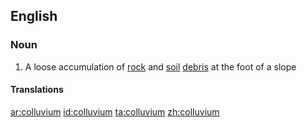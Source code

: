 ==English==

===Noun===
{{wikipedia}}
{{en-noun|colluvia}}

#{{geology}} A loose accumulation of [[rock]] and [[soil]] [[debris]] at the foot of a slope
====Translations====
{{trans-top}}
{{trans-mid}}
{{trans-bottom}}

[[ar:colluvium]]
[[id:colluvium]]
[[ta:colluvium]]
[[zh:colluvium]]